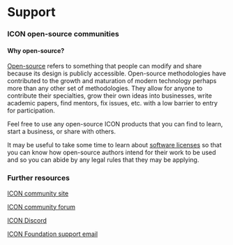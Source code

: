 # Support

### ICON open-source communities

#### Why open-source?

[Open-source](https://opensource.com/resources/what-open-source) refers to something that people can modify and share because its design is publicly accessible. Open-source methodologies have contributed to the growth and maturation of modern technology perhaps more than any other set of methodologies. They allow for anyone to contribute their specialties, grow their own ideas into businesses, write academic papers, find mentors, fix issues, etc. with a low barrier to entry for participation.

Feel free to use any open-source ICON products that you can find to learn, start a business, or share with others.

It may be useful to take some time to learn about [software licenses](https://en.wikipedia.org/wiki/Software\_license) so that you can know how open-source authors intend for their work to be used and so you can abide by any legal rules that they may be applying.

### Further resources

[ICON community site](https://icon.community/)

[ICON community forum](https://forum.icon.community/)

[ICON Discord](https://discord.com/invite/7a75Hf3cFm)

[ICON Foundation support email](mailto:hello@icon.foundation)
